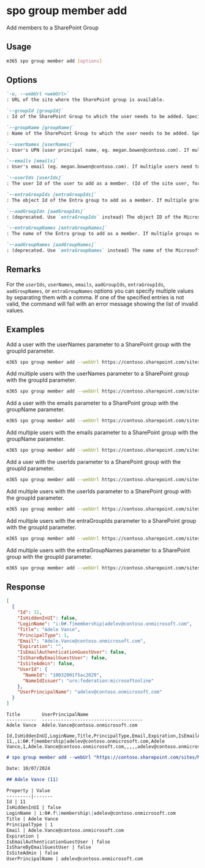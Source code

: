 
# spo group member add

Add members to a SharePoint Group

## Usage

```sh
m365 spo group member add [options]
```

## Options

```md definition-list
`-u, --webUrl <webUrl>`
: URL of the site where the SharePoint group is available.

`--groupId [groupId]`
: Id of the SharePoint Group to which the user needs to be added. Specify either `groupId` or `groupName`.

`--groupName [groupName]`
: Name of the SharePoint Group to which the user needs to be added. Specify either `groupId` or `groupName`.

`--userNames [userNames]`
: User's UPN (user principal name, eg. megan.bowen@contoso.com). If multiple users need to be added, they have to be comma-separated (e.g. megan.bowen@contoso.com,alex.wilber@contoso.com). Specify either `userIds`, `userNames`, `emails`, `aadGroupIds` or `aadGroupNames`.

`--emails [emails]`
: User's email (eg. megan.bowen@contoso.com). If multiple users need to be added, they have to be comma-separated (e.g. megan.bowen@contoso.com,alex.wilber@contoso.com). Specify either `userIds`, `userNames`, `emails`, `aadGroupIds` or `aadGroupNames`.

`--userIds [userIds]`
: The user Id of the user to add as a member. (Id of the site user, for example: 14) If multiple users need to be added, the Ids have to be comma-separated. Specify either `userIds`, `userNames`, `emails`, `aadGroupIds` or `aadGroupNames`.

`--entraGroupIds [entraGroupIds]`
: The object Id of the Entra group to add as a member. If multiple groups need to be added, the Ids have to be comma-separated. Specify either `userIds`, `userNames`, `emails`, `aadGroupIds`, `entraGroupIds`, `aadGroupNames`, or `entraGroupNames`.

`--aadGroupIds [aadGroupIds]`
: (deprecated. Use `entraGroupIds` instead) The object ID of the Microsoft Entra group to add as a member. If multiple groups need to be added, the Ids have to be comma-separated. Specify either `userIds`, `userNames`, `emails`, `aadGroupIds`, `entraGroupIds`, `aadGroupNames`, or `entraGroupNames`.

`--entraGroupNames [entraGroupNames]`
: The name of the Entra group to add as a member. If multiple groups need to be added, they have to be comma-separated. Specify either `userIds`, `userNames`, `emails`, `aadGroupIds`, `entraGroupIds`, `aadGroupNames`, or `entraGroupNames`.

`--aadGroupNames [aadGroupNames]`
: (deprecated. Use `entraGroupNames` instead) The name of the Microsoft Entra group to add as a member. If multiple groups need to be added, they have to be comma-separated. Specify either `userIds`, `userNames`, `emails`, `aadGroupIds`, `entraGroupIds`, `aadGroupNames`, or `entraGroupNames`.
```

<Global />

## Remarks

For the `userIds`, `userNames`, `emails`, `aadGroupIds`, `entraGroupIds`, `aadGroupNames`, or `entraGroupNames` options you can specify multiple values by separating them with a comma. If one of the specified entries is not valid, the command will fail with an error message showing the list of invalid values.

## Examples

Add a user with the userNames parameter to a SharePoint group with the groupId parameter.

```sh
m365 spo group member add --webUrl https://contoso.sharepoint.com/sites/SiteA --groupId 5 --userNames "Alex.Wilber@contoso.com"
```

Add multiple users with the userNames parameter to a SharePoint group with the groupId parameter.

```sh
m365 spo group member add --webUrl https://contoso.sharepoint.com/sites/SiteA --groupId 5 --userNames "Alex.Wilber@contoso.com, Adele.Vance@contoso.com"
```

Add a user with the emails parameter to a SharePoint group with the groupName parameter.

```sh
m365 spo group member add --webUrl https://contoso.sharepoint.com/sites/SiteA --groupName "Contoso Site Owners" --emails "Alex.Wilber@contoso.com"
```

Add multiple users with the emails parameter to a SharePoint group with the groupName parameter.

```sh
m365 spo group member add --webUrl https://contoso.sharepoint.com/sites/SiteA --groupName "Contoso Site Owners" --emails "Alex.Wilber@contoso.com, Adele.Vance@contoso.com"
```

Add a user with the userIds parameter to a SharePoint group with the groupId parameter.

```sh
m365 spo group member add --webUrl https://contoso.sharepoint.com/sites/SiteA --groupId 5 --userIds 5
```

Add multiple users with the userIds parameter to a SharePoint group with the groupId parameter.

```sh
m365 spo group member add --webUrl https://contoso.sharepoint.com/sites/SiteA --groupId 5 --userIds "5,12"
```

Add multiple users with the entraGroupIds parameter to a SharePoint group with the groupId parameter.
  
```sh 
m365 spo group member add --webUrl https://contoso.sharepoint.com/sites/SiteA --groupId 5 --entraGroupIds "f2fb2f10-cfd2-4054-8ffd-64533657a5ab,3e86049e-89e6-4c27-bccb-d7549f0bbd06"
```

Add multiple users with the entraGroupNames parameter to a SharePoint group with the groupId parameter.
  
```sh 
m365 spo group member add --webUrl https://contoso.sharepoint.com/sites/SiteA --groupId 5 --entraGroupNames "Azure group one, Azure group two" 
```

## Response

<Tabs>
  <TabItem value="JSON">

  ```json
  [
    {
      "Id": 11,
      "IsHiddenInUI": false,
      "LoginName": "i:0#.f|membership|adelev@contoso.onmicrosoft.com",
      "Title": "Adele Vance",
      "PrincipalType": 1,
      "Email": "Adele.Vance@contoso.onmicrosoft.com",
      "Expiration": "",
      "IsEmailAuthenticationGuestUser": false,
      "IsShareByEmailGuestUser": false,
      "IsSiteAdmin": false,
      "UserId": {
        "NameId": "10032001f5ac2029",
        "NameIdIssuer": "urn:federation:microsoftonline"
      },
      "UserPrincipalName": "adelev@contoso.onmicrosoft.com"
    }
  ]
  ```

  </TabItem>
  <TabItem value="Text">

  ```text
  Title        UserPrincipalName
  -----------  -------------------------------------
  Adele Vance  Adele.Vance@contoso.onmicrosoft.com
  ```

  </TabItem>
  <TabItem value="CSV">

  ```csv
  Id,IsHiddenInUI,LoginName,Title,PrincipalType,Email,Expiration,IsEmailAuthenticationGuestUser,IsShareByEmailGuestUser,IsSiteAdmin,UserPrincipalName
  11,,i:0#.f|membership|adelev@contoso.onmicrosoft.com,Adele Vance,1,Adele.Vance@contoso.onmicrosoft.com,,,,,adelev@contoso.onmicrosoft.com
  ```

  </TabItem>
  <TabItem value="Markdown">

  ```md
  # spo group member add --webUrl "https://contoso.sharepoint.com/sites/Marketing" --groupId "5" --userNames "AdeleV@contoso.onmicrosoft.com"

  Date: 10/07/2024

  ## Adele Vance (11)

  Property | Value
  ---------|-------
  Id | 11
  IsHiddenInUI | false
  LoginName | i:0#.f\|membership\|adelev@contoso.onmicrosoft.com
  Title | Adele Vance
  PrincipalType | 1
  Email | Adele.Vance@contoso.onmicrosoft.com
  Expiration |
  IsEmailAuthenticationGuestUser | false
  IsShareByEmailGuestUser | false
  IsSiteAdmin | false
  UserPrincipalName | adelev@contoso.onmicrosoft.com
  ```

  </TabItem>
</Tabs>
